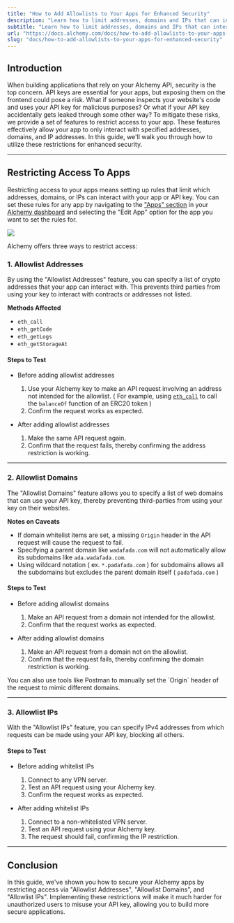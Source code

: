 ```yaml
---
title: "How to Add Allowlists to Your Apps for Enhanced Security"
description: "Learn how to limit addresses, domains and IPs that can interact with your app for added security"
subtitle: "Learn how to limit addresses, domains and IPs that can interact with your app for added security"
url: "https://docs.alchemy.com/docs/how-to-add-allowlists-to-your-apps-for-enhanced-security"
slug: "docs/how-to-add-allowlists-to-your-apps-for-enhanced-security"
---
```


## Introduction

When building applications that rely on your Alchemy API, security is the top concern. API keys are essential for your apps, but exposing them on the frontend could pose a risk. What if someone inspects your website's code and uses your API key for malicious purposes? Or what if your API key accidentally gets leaked through some other way? To mitigate these risks, we provide a set of features to restrict access to your app. These features effectively allow your app to only interact with specified addresses, domains, and IP addresses. In this guide, we'll walk you through how to utilize these restrictions for enhanced security.

***

## Restricting Access To Apps

Restricting access to your apps means setting up rules that limit which addresses, domains, or IPs can interact with your app or API key. You can set these rules for any app by navigating to the ["Apps" section](https://dashboard.alchemy.com/apps) in your [Alchemy dashboard](https://dashboard.alchemy.com/) and selecting the "Edit App" option for the app you want to set the rules for.

![](1a5086b-image.png)

Alchemy offers three ways to restrict access:

### 1. Allowlist Addresses

By using the "Allowlist Addresses" feature, you can specify a list of crypto addresses that your app can interact with. This prevents third parties from using your key to interact with contracts or addresses not listed.

**Methods Affected**

* `eth_call`
* `eth_getCode`
* `eth_getLogs`
* `eth_getStorageAt`

#### Steps to Test

* Before adding allowlist addresses

  1. Use your Alchemy key to make an API request involving an address not intended for the allowlist. ( For example, using [`eth_call`](/reference/eth-call) to call the `balanceOf` function of an ERC20 token )
  2. Confirm the request works as expected.

* After adding allowlist addresses

  1. Make the same API request again.
  2. Confirm that the request fails, thereby confirming the address restriction is working.

***

### 2. Allowlist Domains

The "Allowlist Domains" feature allows you to specify a list of web domains that can use your API key, thereby preventing third-parties from using your key on their websites.

**Notes on Caveats**

* If domain whitelist items are set, a missing `Origin` header in the API request will cause the request to fail.
* Specifying a parent domain like `wadafada.com` will not automatically allow its subdomains like `ada.wadafada.com`.
* Using wildcard notation ( ex. `*.padafada.com` ) for subdomains allows all the subdomains but excludes the parent domain itself ( `padafada.com` )

#### Steps to Test

* Before adding allowlist domains

  1. Make an API request from a domain not intended for the allowlist.
  2. Confirm that the request works as expected.

* After adding allowlist domains

  1. Make an API request from a domain not on the allowlist.
  2. Confirm that the request fails, thereby confirming the domain restriction is working.

<Info>
  You can also use tools like Postman to manually set the `Origin` header of the request to mimic different domains.
</Info>

***

### 3. Allowlist IPs

With the "Allowlist IPs" feature, you can specify IPv4 addresses from which requests can be made using your API key, blocking all others.

#### Steps to Test

* Before adding whitelist IPs

  1. Connect to any VPN server.
  2. Test an API request using your Alchemy key.
  3. Confirm the request works as expected.

* After adding whitelist IPs

  1. Connect to a non-whitelisted VPN server.
  2. Test an API request using your Alchemy key.
  3. The request should fail, confirming the IP restriction.

***

## Conclusion

In this guide, we've shown you how to secure your Alchemy apps by restricting access via "Allowlist Addresses", "Allowlist Domains", and "Allowlist IPs". Implementing these restrictions will make it much harder for unauthorized users to misuse your API key, allowing you to build more secure applications.
